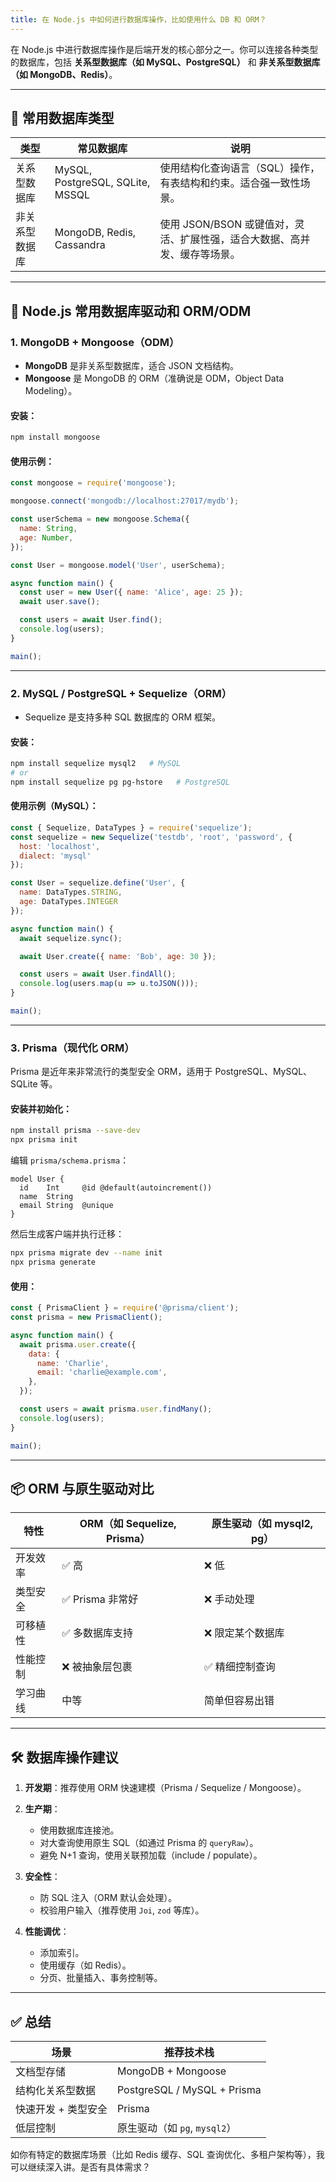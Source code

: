 ```yaml
---
title: 在 Node.js 中如何进行数据库操作，比如使用什么 DB 和 ORM？
---
```


在 Node.js 中进行数据库操作是后端开发的核心部分之一。你可以连接各种类型的数据库，包括 **关系型数据库（如 MySQL、PostgreSQL）** 和 **非关系型数据库（如 MongoDB、Redis）**。

---

## 🧱 常用数据库类型

| 类型      | 常见数据库                            | 说明                                         |
| ------- | -------------------------------- | ------------------------------------------ |
| 关系型数据库  | MySQL, PostgreSQL, SQLite, MSSQL | 使用结构化查询语言（SQL）操作，有表结构和约束。适合强一致性场景。         |
| 非关系型数据库 | MongoDB, Redis, Cassandra        | 使用 JSON/BSON 或键值对，灵活、扩展性强，适合大数据、高并发、缓存等场景。 |

---

## 🔧 Node.js 常用数据库驱动和 ORM/ODM

### 1. **MongoDB + Mongoose（ODM）**

* **MongoDB** 是非关系型数据库，适合 JSON 文档结构。
* **Mongoose** 是 MongoDB 的 ORM（准确说是 ODM，Object Data Modeling）。

#### 安装：

```bash
npm install mongoose
```

#### 使用示例：

```js
const mongoose = require('mongoose');

mongoose.connect('mongodb://localhost:27017/mydb');

const userSchema = new mongoose.Schema({
  name: String,
  age: Number,
});

const User = mongoose.model('User', userSchema);

async function main() {
  const user = new User({ name: 'Alice', age: 25 });
  await user.save();

  const users = await User.find();
  console.log(users);
}

main();
```

---

### 2. **MySQL / PostgreSQL + Sequelize（ORM）**

* Sequelize 是支持多种 SQL 数据库的 ORM 框架。

#### 安装：

```bash
npm install sequelize mysql2   # MySQL
# or
npm install sequelize pg pg-hstore   # PostgreSQL
```

#### 使用示例（MySQL）：

```js
const { Sequelize, DataTypes } = require('sequelize');
const sequelize = new Sequelize('testdb', 'root', 'password', {
  host: 'localhost',
  dialect: 'mysql'
});

const User = sequelize.define('User', {
  name: DataTypes.STRING,
  age: DataTypes.INTEGER
});

async function main() {
  await sequelize.sync();

  await User.create({ name: 'Bob', age: 30 });

  const users = await User.findAll();
  console.log(users.map(u => u.toJSON()));
}

main();
```

---

### 3. **Prisma（现代化 ORM）**

Prisma 是近年来非常流行的类型安全 ORM，适用于 PostgreSQL、MySQL、SQLite 等。

#### 安装并初始化：

```bash
npm install prisma --save-dev
npx prisma init
```

编辑 `prisma/schema.prisma`：

```prisma
model User {
  id    Int     @id @default(autoincrement())
  name  String
  email String  @unique
}
```

然后生成客户端并执行迁移：

```bash
npx prisma migrate dev --name init
npx prisma generate
```

#### 使用：

```js
const { PrismaClient } = require('@prisma/client');
const prisma = new PrismaClient();

async function main() {
  await prisma.user.create({
    data: {
      name: 'Charlie',
      email: 'charlie@example.com',
    },
  });

  const users = await prisma.user.findMany();
  console.log(users);
}

main();
```

---

## 📦 ORM 与原生驱动对比

| 特性   | ORM（如 Sequelize, Prisma） | 原生驱动（如 mysql2, pg） |
| ---- | ------------------------ | ------------------ |
| 开发效率 | ✅ 高                      | ❌ 低                |
| 类型安全 | ✅ Prisma 非常好             | ❌ 手动处理             |
| 可移植性 | ✅ 多数据库支持                 | ❌ 限定某个数据库          |
| 性能控制 | ❌ 被抽象层包裹                 | ✅ 精细控制查询           |
| 学习曲线 | 中等                       | 简单但容易出错            |

---

## 🛠 数据库操作建议

1. **开发期**：推荐使用 ORM 快速建模（Prisma / Sequelize / Mongoose）。
2. **生产期**：

   * 使用数据库连接池。
   * 对大查询使用原生 SQL（如通过 Prisma 的 `queryRaw`）。
   * 避免 N+1 查询，使用关联预加载（include / populate）。
3. **安全性**：

   * 防 SQL 注入（ORM 默认会处理）。
   * 校验用户输入（推荐使用 `Joi`, `zod` 等库）。
4. **性能调优**：

   * 添加索引。
   * 使用缓存（如 Redis）。
   * 分页、批量插入、事务控制等。

---

## ✅ 总结

| 场景          | 推荐技术栈                       |
| ----------- | --------------------------- |
| 文档型存储       | MongoDB + Mongoose          |
| 结构化关系型数据    | PostgreSQL / MySQL + Prisma |
| 快速开发 + 类型安全 | Prisma                      |
| 低层控制        | 原生驱动（如 `pg`, `mysql2`）      |

如你有特定的数据库场景（比如 Redis 缓存、SQL 查询优化、多租户架构等），我可以继续深入讲。是否有具体需求？
